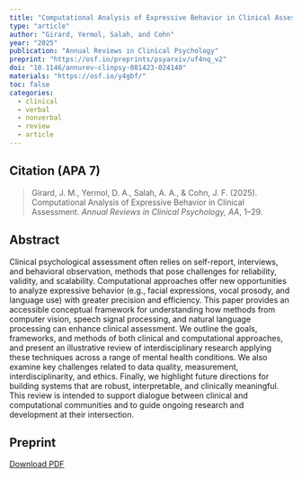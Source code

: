 ---
title: "Computational Analysis of Expressive Behavior in Clinical Assessment"
type: "article"
author: "Girard, Yermol, Salah, and Cohn"
year: "2025"
publication: "Annual Reviews in Clinical Psychology"
preprint: "https://osf.io/preprints/psyarxiv/uf4nq_v2"
doi: "10.1146/annurev-clinpsy-081423-024140"
materials: "https://osf.io/y4gbf/"
toc: false
categories:
  - clinical
  - verbal
  - nonverbal
  - review
  - article
---

## Citation (APA 7)

> Girard, J. M., Yermol, D. A., Salah, A. A., & Cohn, J. F. (2025). Computational Analysis of Expressive Behavior in Clinical Assessment. *Annual Reviews in Clinical Psychology, AA*, 1--29.

## Abstract

Clinical psychological assessment often relies on self-report, interviews, and behavioral observation, methods that pose challenges for reliability, validity, and scalability. Computational approaches offer new opportunities to analyze expressive behavior (e.g., facial expressions, vocal prosody, and language use) with greater precision and efficiency. This paper provides an accessible conceptual framework for understanding how methods from computer vision, speech signal processing, and natural language processing can enhance clinical assessment. We outline the goals, frameworks, and methods of both clinical and computational approaches, and present an illustrative review of interdisciplinary research applying these techniques across a range of mental health conditions. We also examine key challenges related to data quality, measurement, interdisciplinarity, and ethics. Finally, we highlight future directions for building systems that are robust, interpretable, and clinically meaningful. This review is intended to support dialogue between clinical and computational communities and to guide ongoing research and development at their intersection.

## Preprint

[Download PDF](./girard2025a.pdf){.btn .btn-primary}

